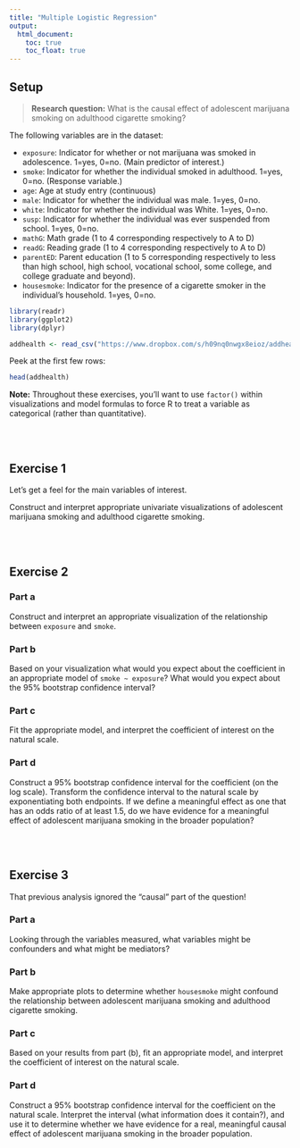 ```yaml
---
title: "Multiple Logistic Regression"
output: 
  html_document:
    toc: true
    toc_float: true
---
```


## Setup

> **Research question:** What is the causal effect of adolescent marijuana smoking on adulthood cigarette smoking?

The following variables are in the dataset:

- `exposure`: Indicator for whether or not marijuana was smoked in adolescence. 1=yes, 0=no. (Main predictor of interest.)
- `smoke`: Indicator for whether the individual smoked in adulthood. 1=yes, 0=no. (Response variable.)
- `age`: Age at study entry (continuous)
- `male`: Indicator for whether the individual was male. 1=yes, 0=no.
- `white`: Indicator for whether the individual was White. 1=yes, 0=no.
- `susp`: Indicator for whether the individual was ever suspended from school. 1=yes, 0=no.
- `mathG`: Math grade (1 to 4 corresponding respectively to A to D)
- `readG`: Reading grade (1 to 4 corresponding respectively to A to D)
- `parentED`: Parent education (1 to 5 corresponding respectively to less than high school, high school, vocational school, some college, and college graduate and beyond).
- `housesmoke`: Indicator for the presence of a cigarette smoker in the individual's household. 1=yes, 0=no.

```r
library(readr)
library(ggplot2)
library(dplyr)

addhealth <- read_csv("https://www.dropbox.com/s/h09nq0nwgx8eioz/addhealth.csv?dl=1")
```

Peek at the first few rows:

```r
head(addhealth)
```

**Note:** Throughout these exercises, you'll want to use `factor()` within visualizations and model formulas to force R to treat a variable as categorical (rather than quantitative).

<br><br>

## Exercise 1

Let's get a feel for the main variables of interest.

Construct and interpret appropriate univariate visualizations of adolescent marijuana smoking and adulthood cigarette smoking.



<br><br>



## Exercise 2

### Part a

Construct and interpret an appropriate visualization of the relationship between `exposure` and `smoke`.

### Part b

Based on your visualization what would you expect about the coefficient in an appropriate model of `smoke ~ exposure`? What would you expect about the 95% bootstrap confidence interval?

### Part c

Fit the appropriate model, and interpret the coefficient of interest on the natural scale.

### Part d

Construct a 95% bootstrap confidence interval for the coefficient (on the log scale). Transform the confidence interval to the natural scale by exponentiating both endpoints. If we define a meaningful effect as one that has an odds ratio of at least 1.5, do we have evidence for a meaningful effect of adolescent marijuana smoking in the broader population?



<br><br>



## Exercise 3

That previous analysis ignored the "causal" part of the question!

### Part a

Looking through the variables measured, what variables might be confounders and what might be mediators?

### Part b

Make appropriate plots to determine whether `housesmoke` might confound the relationship between adolescent marijuana smoking and adulthood cigarette smoking.

### Part c

Based on your results from part (b), fit an appropriate model, and interpret the coefficient of interest on the natural scale.

### Part d

Construct a 95% bootstrap confidence interval for the coefficient on the natural scale. Interpret the interval (what information does it contain?), and use it to determine whether we have evidence for a real, meaningful causal effect of adolescent marijuana smoking in the broader population.



